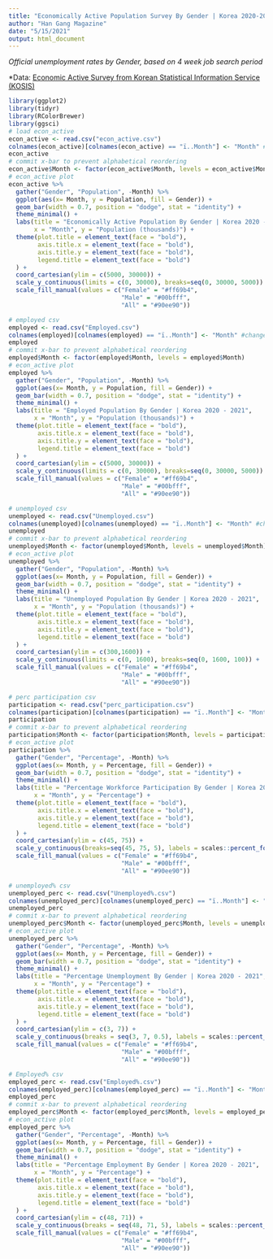 ---
title: "Economically Active Population Survey By Gender | Korea 2020-2021"
author: "Han Gang Magazine"
date: "5/15/2021"
output: html_document
---

*Official unemployment rates by Gender, based on 4 week job search period*

*Data: [Economic Active Survey from Korean Statistical Information Service (KOSIS)](https://kosis.kr/statisticsList/statisticsListIndex.do?parentId=D.1&vwcd=MT_ZTITLE&menuId=M_01_01)

```{r}
library(ggplot2)
library(tidyr)
library(RColorBrewer)
library(ggsci)
# load econ_active
econ_active <- read.csv("econ_active.csv")
colnames(econ_active)[colnames(econ_active) == "ï..Month"] <- "Month" #change colname
econ_active
# commit x-bar to prevent alphabetical reordering
econ_active$Month <- factor(econ_active$Month, levels = econ_active$Month)
# econ_active plot
econ_active %>%
  gather("Gender", "Population", -Month) %>%
  ggplot(aes(x= Month, y = Population, fill = Gender)) +
  geom_bar(width = 0.7, position = "dodge", stat = "identity") +
  theme_minimal() +
  labs(title = "Economically Active Population By Gender | Korea 2020 - 2021", 
       x = "Month", y = "Population (thousands)") + 
  theme(plot.title = element_text(face = "bold"),
        axis.title.x = element_text(face = "bold"),
        axis.title.y = element_text(face = "bold"),
        legend.title = element_text(face = "bold")
  ) +
  coord_cartesian(ylim = c(5000, 30000)) +
  scale_y_continuous(limits = c(0, 30000), breaks=seq(0, 30000, 5000)) +
  scale_fill_manual(values = c("Female" = "#ff69b4", 
                               "Male" = "#00bfff",
                               "All" = "#90ee90"))
```

```{r}
# employed csv
employed <- read.csv("Employed.csv")
colnames(employed)[colnames(employed) == "ï..Month"] <- "Month" #change colname
employed
# commit x-bar to prevent alphabetical reordering
employed$Month <- factor(employed$Month, levels = employed$Month)
# econ_active plot
employed %>%
  gather("Gender", "Population", -Month) %>%
  ggplot(aes(x= Month, y = Population, fill = Gender)) +
  geom_bar(width = 0.7, position = "dodge", stat = "identity") +
  theme_minimal() +
  labs(title = "Employed Population By Gender | Korea 2020 - 2021", 
       x = "Month", y = "Population (thousands)") + 
  theme(plot.title = element_text(face = "bold"),
        axis.title.x = element_text(face = "bold"),
        axis.title.y = element_text(face = "bold"),
        legend.title = element_text(face = "bold")
  ) +
  coord_cartesian(ylim = c(5000, 30000)) +
  scale_y_continuous(limits = c(0, 30000), breaks=seq(0, 30000, 5000)) +
  scale_fill_manual(values = c("Female" = "#ff69b4", 
                               "Male" = "#00bfff",
                               "All" = "#90ee90"))
```

```{r}
# unemployed csv
unemployed <- read.csv("Unemployed.csv")
colnames(unemployed)[colnames(unemployed) == "ï..Month"] <- "Month" #change colname
unemployed
# commit x-bar to prevent alphabetical reordering
unemployed$Month <- factor(unemployed$Month, levels = unemployed$Month)
# econ_active plot
unemployed %>%
  gather("Gender", "Population", -Month) %>%
  ggplot(aes(x= Month, y = Population, fill = Gender)) +
  geom_bar(width = 0.7, position = "dodge", stat = "identity") +
  theme_minimal() +
  labs(title = "Unemployed Population By Gender | Korea 2020 - 2021", 
       x = "Month", y = "Population (thousands)") + 
  theme(plot.title = element_text(face = "bold"),
        axis.title.x = element_text(face = "bold"),
        axis.title.y = element_text(face = "bold"),
        legend.title = element_text(face = "bold")
  ) + 
  coord_cartesian(ylim = c(300,1600)) +
  scale_y_continuous(limits = c(0, 1600), breaks=seq(0, 1600, 100)) +
  scale_fill_manual(values = c("Female" = "#ff69b4", 
                               "Male" = "#00bfff",
                               "All" = "#90ee90"))
```

```{r}
# perc participation csv
participation <- read.csv("perc_participation.csv")
colnames(participation)[colnames(participation) == "ï..Month"] <- "Month" #change colname
participation
# commit x-bar to prevent alphabetical reordering
participation$Month <- factor(participation$Month, levels = participation$Month)
# econ_active plot
participation %>%
  gather("Gender", "Percentage", -Month) %>%
  ggplot(aes(x= Month, y = Percentage, fill = Gender)) +
  geom_bar(width = 0.7, position = "dodge", stat = "identity") +
  theme_minimal() +
  labs(title = "Percentage Workforce Participation By Gender | Korea 2020 - 2021", 
       x = "Month", y = "Percentage") + 
  theme(plot.title = element_text(face = "bold"),
        axis.title.x = element_text(face = "bold"),
        axis.title.y = element_text(face = "bold"),
        legend.title = element_text(face = "bold")
  ) + 
  coord_cartesian(ylim = c(45, 75)) +
  scale_y_continuous(breaks=seq(45, 75, 5), labels = scales::percent_format(scale = 1)) +
  scale_fill_manual(values = c("Female" = "#ff69b4", 
                               "Male" = "#00bfff",
                               "All" = "#90ee90"))
```

```{r}
# unemployed% csv
unemployed_perc <- read.csv("Unemployed%.csv")
colnames(unemployed_perc)[colnames(unemployed_perc) == "ï..Month"] <- "Month" #change colname
unemployed_perc
# commit x-bar to prevent alphabetical reordering
unemployed_perc$Month <- factor(unemployed_perc$Month, levels = unemployed_perc$Month)
# econ_active plot
unemployed_perc %>%
  gather("Gender", "Percentage", -Month) %>%
  ggplot(aes(x= Month, y = Percentage, fill = Gender)) +
  geom_bar(width = 0.7, position = "dodge", stat = "identity") +
  theme_minimal() +
  labs(title = "Percentage Unemployment By Gender | Korea 2020 - 2021", 
       x = "Month", y = "Percentage") + 
  theme(plot.title = element_text(face = "bold"),
        axis.title.x = element_text(face = "bold"),
        axis.title.y = element_text(face = "bold"),
        legend.title = element_text(face = "bold")
  ) + 
  coord_cartesian(ylim = c(3, 7)) +
  scale_y_continuous(breaks = seq(3, 7, 0.5), labels = scales::percent_format(scale = 1)) +
  scale_fill_manual(values = c("Female" = "#ff69b4", 
                               "Male" = "#00bfff",
                               "All" = "#90ee90"))
```
```{r}
# Employed% csv
employed_perc <- read.csv("Employed%.csv")
colnames(employed_perc)[colnames(employed_perc) == "ï..Month"] <- "Month" #change colname
employed_perc
# commit x-bar to prevent alphabetical reordering
employed_perc$Month <- factor(employed_perc$Month, levels = employed_perc$Month)
# econ_active plot
employed_perc %>%
  gather("Gender", "Percentage", -Month) %>%
  ggplot(aes(x= Month, y = Percentage, fill = Gender)) +
  geom_bar(width = 0.7, position = "dodge", stat = "identity") +
  theme_minimal() +
  labs(title = "Percentage Employment By Gender | Korea 2020 - 2021", 
       x = "Month", y = "Percentage") + 
  theme(plot.title = element_text(face = "bold"),
        axis.title.x = element_text(face = "bold"),
        axis.title.y = element_text(face = "bold"),
        legend.title = element_text(face = "bold")
  ) +
  coord_cartesian(ylim = c(48, 71)) +
  scale_y_continuous(breaks = seq(48, 71, 5), labels = scales::percent_format(scale = 1)) +
  scale_fill_manual(values = c("Female" = "#ff69b4", 
                               "Male" = "#00bfff",
                               "All" = "#90ee90"))
```

